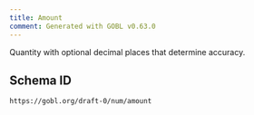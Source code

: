 ```yaml
---
title: Amount
comment: Generated with GOBL v0.63.0
---
```


Quantity with optional decimal places that determine accuracy.

## Schema ID

`https://gobl.org/draft-0/num/amount`

